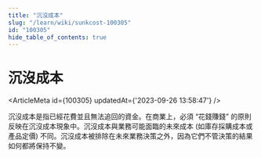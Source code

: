 ```yaml
---
title: "沉沒成本"
slug: "/learn/wiki/sunkcost-100305"
id: "100305"
hide_table_of_contents: true
---
```



# 沉沒成本

<ArticleMeta id={100305} updatedAt={'2023-09-26 13:58:47'} />
<div className='border-solid border-b border-t-0 my-4 border-[var(--ifm-color-gray-300)]' />

沉沒成本是指已經花費並且無法追回的資金。在商業上，必須 “花錢賺錢” 的原則反映在沉沒成本現象中。沉沒成本與業務可能面臨的未來成本 (如庫存採購成本或產品定價) 不同。沉沒成本被排除在未來業務決策之外，因為它們不管決策的結果如何都將保持不變。

